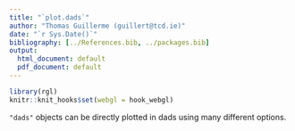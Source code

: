 ```yaml
---
title: "`plot.dads`"
author: "Thomas Guillerme (guillert@tcd.ie)"
date: "`r Sys.Date()`"
bibliography: [../References.bib, ../packages.bib]
output:
  html_document: default
  pdf_document: default
---
```


```r
library(rgl)
knitr::knit_hooks$set(webgl = hook_webgl)
```

`"dads"` objects can be directly plotted in dads using many different options.
<!-- 
test_that("plot.dads works for traits", {
    
    list_of_traits <- make.traits(process = c(no.process, BM.process, OU.process), trait.names = c("No process (normal)", "Brownian motion", "Ornstein-Uhlenbeck"))
    ## Right output
    expect_null(plot.dads(list_of_traits))
    expect_null(plot.dads(list_of_traits, trait = 2))
    expect_null(plot.dads(list_of_traits, trait = 3))
})

test_that("plot.dads works for dads", {
    
    ## Simple example    
    test <- dads(stop.rule = list("max.living" = 10), traits = make.traits())
    ## Default plot
    expect_null(plot(test))
    ## Other options
    expect_null(plot(test, main = "what?", xlim = c(0, test$tree$root.time), col = c(tips = "pink", nodes = "red", edges = "purple"), ylab = "data"))

    ## A more complex trait
    complex_traits <- make.traits(process = c(BM.process, BM.process), n = c(2,3), process.args = list(list(Sigma = diag(2)), list(Sigma = matrix(1/3, 3, 3))), trait.names = c("bib", "bob"))
    test <- dads(stop.rule = list("max.living" = 10), traits = complex_traits)
    expect_null(plot(test, trait = 3))

    ## A big tree
    set.seed(12)
    big_test <- dads(bd.params = list(speciation = 1, extinction = 1/3), stop.rule = list(max.taxa = 1000), traits = make.traits())
    expect_null(plot(big_test, cex = 0.5))

    list_of_traits <- make.traits(process = c(no.process, BM.process, OU.process), trait.names = c("No process (normal)", "Brownian motion", "Ornstein-Uhlenbeck"))
    ## Right output
    expect_null(plot.dads(list_of_traits))
    expect_null(plot.dads(list_of_traits, trait = 2))
    expect_null(plot.dads(list_of_traits, trait = 3))
})


test_that("example works", {
    ## Specifying a trait process
    my_trait <- make.traits()
    ## Plotting a trait process
    expect_null(plot(my_trait, main = "A Brownian Motion"))

    ## Simulating a tree with ten taxa
    my_tree <- dads(stop.rule = list(max.taxa = 10))
    ## Plotting a simple birth death tree (using ape::plot.phylo)
    expect_is(plot(my_tree, main = "A pure birth tree"), "list")

    ## Simulating a tree with traits
    my_data <- dads(stop.rule = list(max.taxa = 10),
                    traits    = my_trait)
    ## Plotting the tree and traits
    expect_null(plot(my_data))

    ## Specifying a 3D trait process
    my_3D_trait <- make.traits(n = 3)
    ## Simulating a birth death tree with that trait
    my_data <- dads(bd.params = list(extinction = 0.2),
                    stop.rule = list(max.living = 50),
                    traits    = my_3D_trait)

    ## Plotting the second trait and the tree (default)
    ## The colours are purple for nodes and blue for tips
    expect_null(plot(my_data, trait = 2, col = c("purple", "blue"),
         edges = "pink", tips.nodes = "black"))

    ## Plotting the first and third trait correlation
    ## The colours are a heat map based on the elements age
    expect_null(plot(my_data, trait = c(1, 3), col = terrain.colors,
         edges = "grey", tips.nodes = "black"))
    
    ## Plotting the first and third trait correlation in 3D
    expect_null(plot(my_data, trait = c(1,3), col = rainbow,
         edges = "grey", tips.nodes = "black", use.3D = TRUE))

    ## Plotting all traits in 3D (without branch lengths)
    expect_null(plot(my_data, trait = c(1:3), col = heat.colors,
         edges = "grey", tips.nodes = "black", use.3D = TRUE, type = "s", radius = 0.1))
}) -->